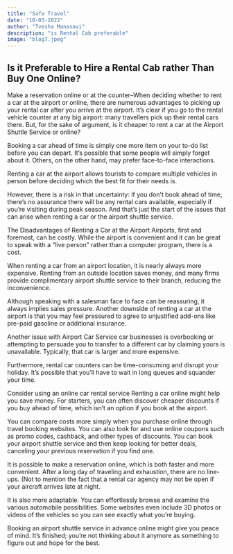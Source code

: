 ```yaml
---
title: "Safe Travel"
date: "10-03-2022"
author: "Tvesha Manasavi"
description: "is Rental Cab preferable"
image: "blog7.jpeg"
---
```

## Is it Preferable to Hire a Rental Cab rather Than Buy One Online?


Make a reservation online or at the counter–When deciding whether to rent a car at the airport or online, there are numerous advantages to picking up your rental car after you arrive at the airport. It’s clear if you go to the rental vehicle counter at any big airport: many travellers pick up their rental cars there. But, for the sake of argument, is it cheaper to rent a car at the Airport Shuttle Service or online?
 
Booking a car ahead of time is simply one more item on your to-do list before you can depart. It’s possible that some people will simply forget about it. Others, on the other hand, may prefer face-to-face interactions.
 
Renting a car at the airport allows tourists to compare multiple vehicles in person before deciding which the best fit for their needs is.
 
However, there is a risk in that uncertainty: if you don’t book ahead of time, there’s no assurance there will be any rental cars available, especially if you’re visiting during peak season. And that’s just the start of the issues that can arise when renting a car or the airport shuttle service.
 
The Disadvantages of Renting a Car at the Airport
Airports, first and foremost, can be costly. While the airport is convenient and it can be great to speak with a “live person” rather than a computer program, there is a cost.
 
When renting a car from an airport location, it is nearly always more expensive. Renting from an outside location saves money, and many firms provide complimentary airport shuttle service to their branch, reducing the inconvenience.
 
Although speaking with a salesman face to face can be reassuring, it always implies sales pressure. Another downside of renting a car at the airport is that you may feel pressured to agree to unjustified add-ons like pre-paid gasoline or additional insurance.
 
Another issue with Airport Car Service car businesses is overbooking or attempting to persuade you to transfer to a different car by claiming yours is unavailable. Typically, that car is larger and more expensive.
 
Furthermore, rental car counters can be time-consuming and disrupt your holiday. It’s possible that you’ll have to wait in long queues and squander your time.
 
Consider using an online car rental service
Renting a car online might help you save money. For starters, you can often discover cheaper discounts if you buy ahead of time, which isn’t an option if you book at the airport.
 
You can compare costs more simply when you purchase online through travel booking websites. You can also look for and use online coupons such as promo codes, cashback, and other types of discounts. You can book your airport shuttle service and then keep looking for better deals, canceling your previous reservation if you find one.
 
It is possible to make a reservation online, which is both faster and more convenient. After a long day of traveling and exhaustion, there are no line-ups. (Not to mention the fact that a rental car agency may not be open if your aircraft arrives late at night.
 
It is also more adaptable. You can effortlessly browse and examine the various automobile possibilities. Some websites even include 3D photos or videos of the vehicles so you can see exactly what you’re buying.
 
Booking an airport shuttle service in advance online might give you peace of mind. It’s finished; you’re not thinking about it anymore as something to figure out and hope for the best.
